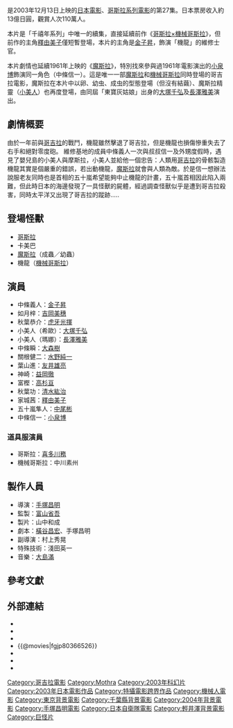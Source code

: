 {{refimprove|time=2019-10-20T04:33:20+00:00}}
{{noteTA
|G1=JP Show}}
{{Infobox Film
| name               = 哥吉拉×魔斯拉×機械哥吉拉 東京SOS
| original_name      = <small>ゴジラ×モスラ×メカゴジラ 東京SOS</small>
| image              = Godzilla Tokyo SOS.jpg
| caption            = 
| director           = [[手塚昌明|手塚昌明]]
| producer           = [[富山省吾|富山省吾]]
| writer             = 橫谷昌宏、手塚昌明
| starring           = [[金子昇|金子昇]]、[[吉岡美穗|吉岡美穗]]、[[虎牙光揮|虎牙光揮]]、[[大塚千弘|大塚千弘]]、[[長澤雅美|長澤雅美]]
| music              = [[大島滿|大島滿]]
| narrator           = 
| cinematography     = 
| editing            = 
| production_company = [[東寶電影公司|東寶]]
| distributor        = 
| released           = 2003年12月13日
| runtime            = 91分鐘
| country            = {{JPN}}
| language           = 日語
| budget             = 
| gross              = 13億日幣<ref>[http://www.eiren.org/toukei/img/eiren_kosyu/data_2004.pdf 2004年（平成16年）興収10億円以上番組] {{Wayback|url=http://www.eiren.org/toukei/img/eiren_kosyu/data_2004.pdf |date=20180729004343 }}  日本映画製作者連盟</ref>
| preceded_by        = [[哥斯拉×機械哥吉拉|哥斯拉×機械哥吉拉]]
| followed_by        = [[哥斯拉_最後戰役|哥斯拉 最後戰役]]
| website            = 
| amg_id             = 
| imdb_id            = 
| cn_name            = 哥斯拉X摩斯拉X机械哥斯拉：东京SOS 
| hk_name            = 
| tw_name            = 哥吉拉東京SOS
}}
{{日本作品|'''哥斯拉×魔斯拉×機械哥斯拉 東京SOS'''|'''ゴジラ×モスラ×メカゴジラ 東京SOS'''}}是2003年12月13日上映的[[日本|日本]][[電影|電影]]、[[哥斯拉系列電影|哥斯拉系列電影]]的第27集。日本票房收入約13億日圓，觀賞人次110萬人。

本片是「千禧年系列」中唯一的續集，直接延續前作《[[哥斯拉×機械哥斯拉|哥斯拉×機械哥斯拉]]》，但前作的主角[[釋由美子|釋由美子]]僅短暫登場，本片的主角是[[金子昇|金子昇]]，飾演「機龍」的維修士官。

本片劇情也延續1961年上映的《[[魔斯拉_(1961)|魔斯拉]]》，特別找來參與過1961年電影演出的[[小泉博|小泉博]]飾演同一角色（中條信一）。這是唯一一部[[魔斯拉|魔斯拉]]和[[機械哥斯拉|機械哥斯拉]]同時登場的哥吉拉電影，魔斯拉在本片中以卵、幼虫、成虫的型態登場（但沒有結繭）、魔斯拉精靈（[[小美人|小美人]]）也再度登場，由同屆「東寶灰姑娘」出身的[[大塚千弘|大塚千弘]]及[[長澤雅美|長澤雅美]]演出。

== 劇情概要 ==
由於一年前與[[哥吉拉|哥吉拉]]的戰鬥，機龍雖然擊退了哥吉拉，但是機龍也損傷慘重失去了右手和絕對零度砲。
維修基地的成員中條義人一次與叔叔信一及外甥度假時，遇見了嬰兒島的小美人與摩斯拉，小美人並給他一個忠告：人類用[[哥吉拉|哥吉拉]]的骨骸製造機龍其實是個嚴重的錯誤，若出動機龍，[[魔斯拉|魔斯拉]]就會與人類為敵。於是信一想辦法說服老友同時也是首相的五十嵐希望能夠中止機龍的計畫，五十嵐首相因此陷入兩難，但此時日本的海邊發現了一具怪獸的屍體，經過調查怪獸似乎是遭到哥吉拉殺害，同時太平洋又出現了哥吉拉的蹤跡.....

== 登場怪獸 ==
*[[哥斯拉|哥斯拉]]
*卡美巴
*[[魔斯拉|魔斯拉]]（成蟲／幼蟲）
*機龍（[[機械哥斯拉|機械哥斯拉]]）

== 演員 ==
*中條義人：[[金子昇|金子昇]]
*如月梓：[[吉岡美穗|吉岡美穗]]
*秋葉恭介：[[虎牙光揮|虎牙光揮]]
*小美人（希歐）：[[大塚千弘|大塚千弘]]
*小美人（瑪娜）：[[長澤雅美|長澤雅美]]
*中條瞬：[[大森樹|大森樹]]
*關根健二：[[水野純一|水野純一]]
*葉山進：[[友井雄亮|友井雄亮]]
*神崎：[[益岡徹|益岡徹]]
*富樫：[[高杉亘|高杉亘]]
*秋葉功：[[清水紘治|清水紘治]]
*家城茜：[[釋由美子|釋由美子]]
*五十嵐隼人：[[中尾彬|中尾彬]]
*中條信一：[[小泉博|小泉博]]

=== 道具服演員 ===
*哥斯拉：[[喜多川務|喜多川務]]
*機械哥斯拉：中川素州

== 製作人員 ==
*導演：[[手塚昌明|手塚昌明]]
*監製：[[富山省吾|富山省吾]]
*製片：山中和成
*劇本：[[橫谷昌宏|橫谷昌宏]]、手塚昌明
*副導演：村上秀晃
*特殊技術：淺田英一
*音樂：[[大島滿|大島滿]]
== 參考文獻 ==
{{reflist|30em}}
== 外部連結 ==
* {{IMDb title|0366526}}
* {{rotten-tomatoes|godzilla_tokyo_sos2003?}}
* {{amg movie|291315}}
* {{@movies|fgjp80366526}}
* {{Yahoomovie id|873}}
* {{Mtime|16235}}
* {{douban}}

{{Godzilla}}
{{Mothra}}
{{手塚昌明監督作品}}
{{DEFAULTSORT:Gojira Mosura Mekagojira Tokyo SOS}}
[[Category:哥吉拉電影|Category:哥吉拉電影]]
[[Category:Mothra|Category:Mothra]]
[[Category:2003年科幻片|Category:2003年科幻片]]
[[Category:2003年日本電影作品|Category:2003年日本電影作品]]
[[Category:特攝電影跨界作品|Category:特攝電影跨界作品]]
[[Category:機械人電影|Category:機械人電影]]
[[Category:東京背景電影|Category:東京背景電影]]
[[Category:千葉縣背景電影|Category:千葉縣背景電影]]
[[Category:2004年背景電影|Category:2004年背景電影]]
[[Category:手塚昌明電影|Category:手塚昌明電影]]
[[Category:日本自衛隊電影|Category:日本自衛隊電影]]
[[Category:輕井澤背景電影|Category:輕井澤背景電影]]
[[Category:巨怪片|Category:巨怪片]]
